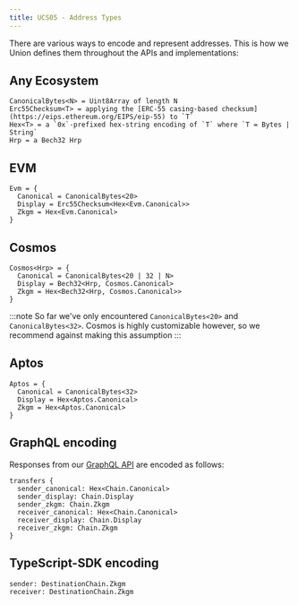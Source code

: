 ```yaml
---
title: UCS05 - Address Types
---
```


There are various ways to encode and represent addresses. This is how we Union defines them throughout the APIs and implementations:

## Any Ecosystem

```
CanonicalBytes<N> = Uint8Array of length N
Erc55Checksum<T> = applying the [ERC-55 casing-based checksum](https://eips.ethereum.org/EIPS/eip-55) to `T`
Hex<T> = a `0x`-prefixed hex-string encoding of `T` where `T = Bytes | String`
Hrp = a Bech32 Hrp
```

## EVM

```
Evm = {
  Canonical = CanonicalBytes<20>
  Display = Erc55Checksum<Hex<Evm.Canonical>>
  Zkgm = Hex<Evm.Canonical>
}
```

## Cosmos


```
Cosmos<Hrp> = {
  Canonical = CanonicalBytes<20 | 32 | N>
  Display = Bech32<Hrp, Cosmos.Canonical>
  Zkgm = Hex<Bech32<Hrp, Cosmos.Canonical>>
}
```

:::note
So far we've only encountered `CanonicalBytes<20>` and `CanonicalBytes<32>`. Cosmos is highly customizable however, so we recommend against making this assumption
:::
## Aptos

```
Aptos = {
  Canonical = CanonicalBytes<32>
  Display = Hex<Aptos.Canonical>
  Zkgm = Hex<Aptos.Canonical>
}
```


## GraphQL encoding

Responses from our [GraphQL API](/integrations/api/graphql) are encoded as follows:

```
transfers {
  sender_canonical: Hex<Chain.Canonical>
  sender_display: Chain.Display
  sender_zkgm: Chain.Zkgm
  receiver_canonical: Hex<Chain.Canonical>
  receiver_display: Chain.Display
  receiver_zkgm: Chain.Zkgm
}
```

## TypeScript-SDK encoding


```
sender: DestinationChain.Zkgm
receiver: DestinationChain.Zkgm
```
